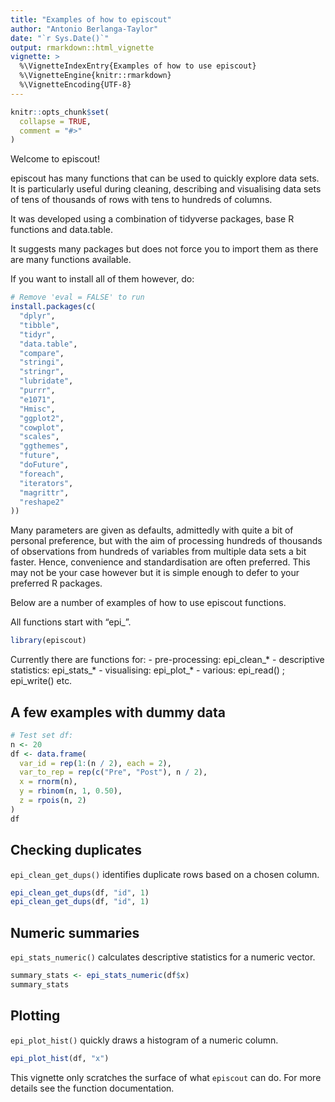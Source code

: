 ```yaml
---
title: "Examples of how to episcout"
author: "Antonio Berlanga-Taylor"
date: "`r Sys.Date()`"
output: rmarkdown::html_vignette
vignette: >
  %\VignetteIndexEntry{Examples of how to use episcout}
  %\VignetteEngine{knitr::rmarkdown}
  %\VignetteEncoding{UTF-8}
---
```


```r
knitr::opts_chunk$set(
  collapse = TRUE,
  comment = "#>"
)
```

Welcome to episcout!

episcout has many functions that can be used to quickly explore data sets. It is particularly useful during cleaning, describing and visualising data sets of tens of thousands of rows with tens to hundreds of columns.

It was developed using a combination of tidyverse packages, base R functions and data.table.

It suggests many packages but does not force you to import them as there are many functions available.

If you want to install all of them however, do:

```r
# Remove 'eval = FALSE' to run
install.packages(c(
  "dplyr",
  "tibble",
  "tidyr",
  "data.table",
  "compare",
  "stringi",
  "stringr",
  "lubridate",
  "purrr",
  "e1071",
  "Hmisc",
  "ggplot2",
  "cowplot",
  "scales",
  "ggthemes",
  "future",
  "doFuture",
  "foreach",
  "iterators",
  "magrittr",
  "reshape2"
))
```

Many parameters are given as defaults, admittedly with quite a bit of personal preference, but with the aim of processing hundreds of thousands of observations from hundreds of variables from multiple data sets a bit faster. Hence, convenience and standardisation are often preferred. This may not be your case however but it is simple enough to defer to your preferred R packages.

Below are a number of examples of how to use episcout functions.

All functions start with "epi\_".

```r
library(episcout)
```


Currently there are functions for:
- pre-processing: epi\_clean\_\*
- descriptive statistics: epi\_stats\_\*
- visualising: epi\_plot\_\*
- various: epi\_read() ; epi\_write() etc.

## A few examples with dummy data

```r
# Test set df:
n <- 20
df <- data.frame(
  var_id = rep(1:(n / 2), each = 2),
  var_to_rep = rep(c("Pre", "Post"), n / 2),
  x = rnorm(n),
  y = rbinom(n, 1, 0.50),
  z = rpois(n, 2)
)
df
```

## Checking duplicates

`epi_clean_get_dups()` identifies duplicate rows based on a chosen column.
```r
epi_clean_get_dups(df, "id", 1)
epi_clean_get_dups(df, "id", 1)
```

## Numeric summaries

`epi_stats_numeric()` calculates descriptive statistics for a numeric vector.

```r
summary_stats <- epi_stats_numeric(df$x)
summary_stats
```

## Plotting

`epi_plot_hist()` quickly draws a histogram of a numeric column.

```r
epi_plot_hist(df, "x")
```

This vignette only scratches the surface of what `episcout` can do. For more details see the function documentation.

